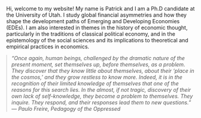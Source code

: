 
```{=html}
<div class="row g-4 align-items-start">
  
  <!-- Left: Photo -->
  <div class="col-12 col-md-3">

  </div>
  
  <!-- Middle: Bio -->
  <div class="col-12 col-md-6">
    <p>
      Hi, welcome to my website! My name is Patrick and I am a Ph.D candidate at the University of Utah.

I study global financial asymmetries and how they shape the development paths of Emerging and Developing Economies (EDEs). I am also interested in themes in the history of economic thought, particularly in the traditions of classical political economy, and in the epistemology of the social sciences and its implications to theoretical and empirical practices in economics.
      
    </p>

    <p>
      
      
    </p>
  </div>
  
  <!-- Right: Epigraph -->
  <div class="col-12 col-md-3" 
       style="font-style:italic; font-size:1 em; color:#555; border-left:2px solid #ddd; padding-left:12px;">
    “Once again, human beings, challenged by the dramatic nature of the present moment, 
    set themselves up, before themselves, as a problem. They discover that they know 
    little about themselves, about their ‘place in the cosmos,’ and they grow restless 
    to know more. Indeed, it is in the recognition of their limited knowledge of themselves 
    that one of the reasons for this search lies. In the almost, if not tragic, discovery 
    of their own lack of self-knowledge, they become a problem to themselves. 
    They inquire. They respond, and their responses lead them to new questions.”  
    <br>— Paulo Freire, <em>Pedagogy of the Oppressed</em>
  </div>

</div>
```

